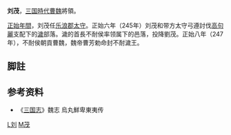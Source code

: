 '''刘茂'''，[[三国時代|三国時代]][[曹魏|曹魏]]將領。

[[正始_(曹魏)|正始年間]]，刘茂任[[乐浪郡|乐浪郡]][[太守|太守]]。正始六年（245年）刘茂和带方太守弓遵討伐[[高句麗|高句麗]]支配下的[[東濊|濊]]部落。濊的首長不耐侯率领属下的邑落，投降劉茂。正始八年（247年），不耐侯朝貢曹魏，魏帝曹芳勅命封不耐濊王。

==脚註==
{{Reflist}}
==参考资料==
*《[[三国志|三国志]]》魏志 烏丸鮮卑東夷传

[[Category:曹魏太守|L刘]]
[[Category:刘姓|M茂]]